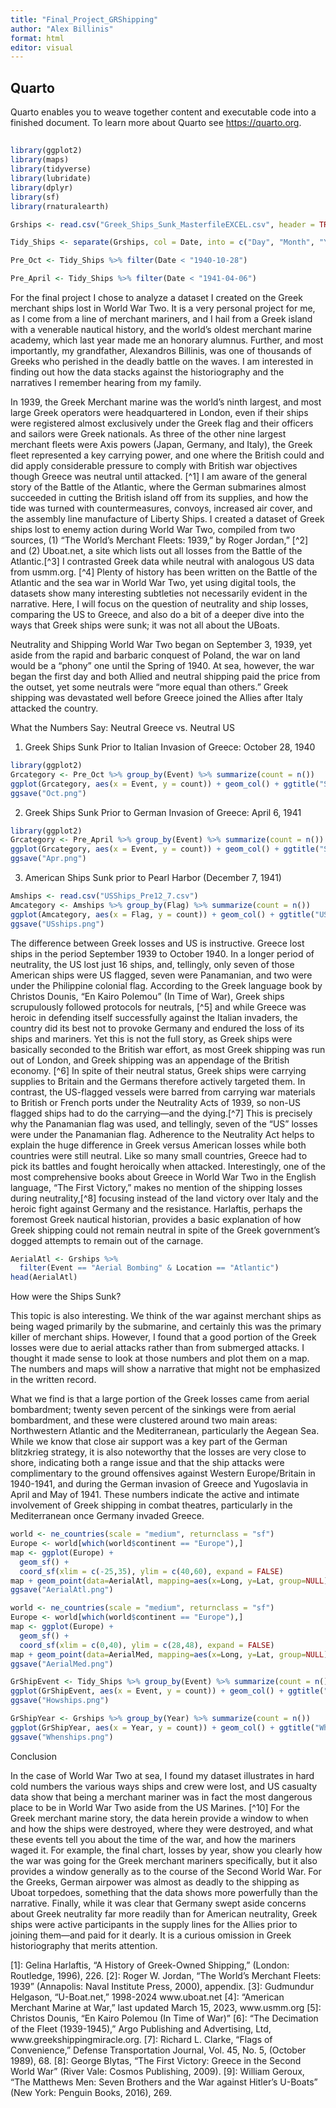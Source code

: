 ```yaml
---
title: "Final_Project_GRShipping"
author: "Alex Billinis"
format: html
editor: visual
---
```


## Quarto

Quarto enables you to weave together content and executable code into a finished document. To learn more about Quarto see <https://quarto.org>.

## 

```r
library(ggplot2)
library(maps)
library(tidyverse)
library(lubridate)
library(dplyr)
library(sf)
library(rnaturalearth)
```

```r
Grships <- read.csv("Greek_Ships_Sunk_MasterfileEXCEL.csv", header = TRUE)
```

```r
Tidy_Ships <- separate(Grships, col = Date, into = c("Day", "Month", "Year"), sep = "/", remove = FALSE)

```

```r
Pre_Oct <- Tidy_Ships %>% filter(Date < "1940-10-28")

```

```r
Pre_April <- Tidy_Ships %>% filter(Date < "1941-04-06")

```

For the final project I chose to analyze a dataset I created on the Greek merchant ships lost in World War Two. It is a very personal project for me, as I come from a line of merchant mariners, and I hail from a Greek island with a venerable nautical history, and the world’s oldest merchant marine academy, which last year made me an honorary alumnus. Further, and most importantly, my grandfather, Alexandros Billinis, was one of thousands of Greeks who perished in the deadly battle on the waves. I am interested in finding out how the data stacks against the historiography and the narratives I remember hearing from my family.

In 1939, the Greek Merchant marine was the world’s ninth largest, and most large Greek operators were headquartered in London, even if their ships were registered almost exclusively under the Greek flag and their officers and sailors were Greek nationals. As three of the other nine largest merchant fleets were Axis powers (Japan, Germany, and Italy), the Greek fleet represented a key carrying power, and one where the British could and did apply considerable pressure to comply with British war objectives though Greece was neutral until attacked. [^1]
I am aware of the general story of the Battle of the Atlantic, where the German submarines almost succeeded in cutting the British island off from its supplies, and how the tide was turned with countermeasures, convoys, increased air cover, and the assembly line manufacture of Liberty Ships. I created a dataset of Greek ships lost to enemy action during World War Two, compiled from two sources, (1) "The World’s Merchant Fleets: 1939," by Roger Jordan,” [^2] and (2) Uboat.net, a site which lists out all losses from the Battle of the Atlantic.[^3] I contrasted Greek data while neutral with analogous US data from usmm.org. [^4] Plenty of history has been written on the Battle of the Atlantic and the sea war in World War Two, yet using digital tools, the datasets show many interesting subtleties not necessarily evident in the narrative. Here, I will focus on the question of neutrality and ship losses, comparing the US to Greece, and also do a bit of a deeper dive into the ways that Greek ships were sunk; it was not all about the UBoats.


Neutrality and Shipping World War Two began on September 3, 1939, yet aside from the rapid and barbaric conquest of Poland, the war on land would be a “phony” one until the Spring of 1940. At sea, however, the war began the first day and both Allied and neutral shipping paid the price from the outset, yet some neutrals were “more equal than others.” Greek shipping was devastated well before Greece joined the Allies after Italy attacked the country.

What the Numbers Say: Neutral Greece vs. Neutral US

1.  Greek Ships Sunk Prior to Italian Invasion of Greece: October 28, 1940

```r
library(ggplot2)
Grcategory <- Pre_Oct %>% group_by(Event) %>% summarize(count = n())
ggplot(Grcategory, aes(x = Event, y = count)) + geom_col() + ggtitle("Ships Sunk Pre Oct 28, 1940")
ggsave("Oct.png")

```

2.  Greek Ships Sunk Prior to German Invasion of Greece: April 6, 1941

```r
library(ggplot2)
Grcategory <- Pre_April %>% group_by(Event) %>% summarize(count = n())
ggplot(Grcategory, aes(x = Event, y = count)) + geom_col() + ggtitle("Ships Sunk Pre April 6, 1941")
ggsave("Apr.png")
```

3.  American Ships Sunk prior to Pearl Harbor (December 7, 1941)

```r
Amships <- read.csv("USShips_Pre12_7.csv")
Amcategory <- Amships %>% group_by(Flag) %>% summarize(count = n()) 
ggplot(Amcategory, aes(x = Flag, y = count)) + geom_col() + ggtitle("US Controlled Ships Sunk, Pre December 7, 1941")
ggsave("USships.png")
```

The difference between Greek losses and US is instructive. Greece lost ships in the period September 1939 to October 1940. In a longer period of neutrality, the US lost just 16 ships, and, tellingly, only seven of those American ships were US flagged, seven were Panamanian, and two were under the Philippine colonial flag. According to the Greek language book by Christos Dounis, "En Kairo Polemou" (In Time of War), Greek ships scrupulously followed protocols for neutrals, \[\^5\] and while Greece was heroic in defending itself successfully against the Italian invaders, the country did its best not to provoke Germany and endured the loss of its ships and mariners. Yet this is not the full story, as Greek ships were basically seconded to the British war effort, as most Greek shipping was run out of London, and Greek shipping was an appendage of the British economy. \[\^6\] In spite of their neutral status, Greek ships were carrying supplies to Britain and the Germans therefore actively targeted them. In contrast, the US-flagged vessels were barred from carrying war materials to British or French ports under the Neutrality Acts of 1939, so non-US flagged ships had to do the carrying—and the dying.\[\^7\] This is precisely why the Panamanian flag was used, and tellingly, seven of the “US” losses were under the Panamanian flag. Adherence to the Neutrality Act helps to explain the huge difference in Greek versus American losses while both countries were still neutral. Like so many small countries, Greece had to pick its battles and fought heroically when attacked. Interestingly, one of the most comprehensive books about Greece in World War Two in the English language, “The First Victory,” makes no mention of the shipping losses during neutrality,\[\^8\] focusing instead of the land victory over Italy and the heroic fight against Germany and the resistance. Harlaftis, perhaps the foremost Greek nautical historian, provides a basic explanation of how Greek shipping could not remain neutral in spite of the Greek government’s dogged attempts to remain out of the carnage.

```r

AerialAtl <- Grships %>% 
  filter(Event == "Aerial Bombing" & Location == "Atlantic")
head(AerialAtl)
```

How were the Ships Sunk?

This topic is also interesting. We think of the war against merchant ships as being waged primarily by the submarine, and certainly this was the primary killer of merchant ships. However, I found that a good portion of the Greek losses were due to aerial attacks rather than from submerged attacks. I thought it made sense to look at those numbers and plot them on a map. The numbers and maps will show a narrative that might not be emphasized in the written record.

What we find is that a large portion of the Greek losses came from aerial bombardment; twenty seven percent of the sinkings were from aerial bombardment, and these were clustered around two main areas: Northwestern Atlantic and the Mediterranean, particularly the Aegean Sea. While we know that close air support was a key part of the German blitzkrieg strategy, it is also noteworthy that the losses are very close to shore, indicating both a range issue and that the ship attacks were complimentary to the ground offensives against Western Europe/Britain in 1940-1941, and during the German invasion of Greece and Yugoslavia in April and May of 1941. These numbers indicate the active and intimate involvement of Greek shipping in combat theatres, particularly in the Mediterranean once Germany invaded Greece.

```r
world <- ne_countries(scale = "medium", returnclass = "sf")
Europe <- world[which(world$continent == "Europe"),]
map <- ggplot(Europe) +
  geom_sf() +
  coord_sf(xlim = c(-25,35), ylim = c(40,60), expand = FALSE)
map + geom_point(data=AerialAtl, mapping=aes(x=Long, y=Lat, group=NULL), color='red') + ggtitle("Aerial Bombardment: Atlantic")
ggsave("AerialAtl.png")
```

```r
world <- ne_countries(scale = "medium", returnclass = "sf")
Europe <- world[which(world$continent == "Europe"),]
map <- ggplot(Europe) +
  geom_sf() +
  coord_sf(xlim = c(0,40), ylim = c(28,48), expand = FALSE)
map + geom_point(data=AerialMed, mapping=aes(x=Long, y=Lat, group=NULL), color='blue') + ggtitle("Aerial Bombardment: Mediterranean")
ggsave("AerialMed.png")
```

```r
GrShipEvent <- Tidy_Ships %>% group_by(Event) %>% summarize(count = n())
ggplot(GrShipEvent, aes(x = Event, y = count)) + geom_col() + ggtitle("How the Greek Ships were Sunk")
ggsave("Howships.png")
```

```r
GrShipYear <- Grships %>% group_by(Year) %>% summarize(count = n()) 
ggplot(GrShipYear, aes(x = Year, y = count)) + geom_col() + ggtitle("When the Greek Ships were Sunk")
ggsave("Whenships.png")
```

Conclusion

In the case of World War Two at sea, I found my dataset illustrates in hard cold numbers the various ways ships and crew were lost, and US casualty data show that being a merchant mariner was in fact the most dangerous place to be in World War Two aside from the US Marines. [^10] For the Greek merchant marine story, the data herein provide a window to when and how the ships were destroyed, where they were destroyed, and what these events tell you about the time of the war, and how the mariners waged it. For example, the final chart, losses by year, show you clearly how the war was going for the Greek merchant mariners specifically, but it also provides a window generally as to the course of the Second World War. For the Greeks, German airpower was almost as deadly to the shipping as Uboat torpedoes, something that the data shows more powerfully than the narrative. Finally, while it was clear that Germany swept aside concerns about Greek neutrality far more readily than for American neutrality, Greek ships were active participants in the supply lines for the Allies prior to joining them—and paid for it dearly. It is a curious omission in Greek historiography that merits attention.

\[1\]: Gelina Harlaftis, "A History of Greek-Owned Shipping," (London: Routledge, 1996), 226. \[2\]: Roger W. Jordan, "The World's Merchant Fleets: 1939" (Annapolis: Naval Institute Press, 2000), appendix. \[3\]: Gudmundur Helgason, "U-Boat.net," 1998-2024 www.uboat.net \[4\]: "American Merchant Marine at War," last updated March 15, 2023, www.usmm.org \[5\]: Christos Dounis, "En Kairo Polemou (In Time of War)" \[6\]: "The Decimation of the Fleet (1939-1945)," Argo Publishing and Advertising, Ltd, www.greekshippingmiracle.org. \[7\]: Richard L. Clarke, "Flags of Convenience," Defense Transportation Journal, Vol. 45, No. 5, (October 1989), 68. \[8\]: George Blytas, "The First Victory: Greece in the Second World War" (River Vale: Cosmos Publishing, 2009). \[9\]: William Geroux, "The Matthews Men: Seven Brothers and the War against Hitler's U-Boats" (New York: Penguin Books, 2016), 269.
